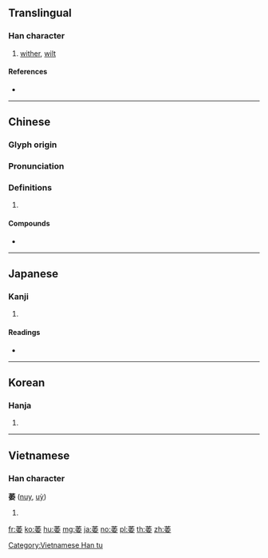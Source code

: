 {{character info/new}}
{{also|荽}}
==Translingual==

===Han character===
{{Han char|rn=140|rad=艸|as=08|sn=14|four=44404|canj=THDV|ids=⿱艹委}}

# [[wither]], [[wilt]]

====References====
* {{Han ref|kx=1041.100|dkj=31269|dj=1500.040|hdz=53235.050|uh=840E|ud=33806|bh=B5E4|bd=46564}}

----

==Chinese==
{{zh-forms}}

===Glyph origin===
{{Han etym}}

===Pronunciation===
{{zh-pron
|m=萎
|c=wai2,wai1,wai3
|mn=qz,xm,zz:úi/tw:ui
|mc=y
|oc=y
|ma=
|cat=v
}}

===Definitions===
{{zh-hanzi}}

# {{rfdef|lang=zh}}

====Compounds====
* {{zh-l|萎縮}}

----

==Japanese==

===Kanji===
{{ja-kanji|grade=|rs=艸08}}

# {{defn|lang=ja|sort=艸08}}

====Readings====
* {{ja-readings|on=[[い]] (i)|kun=[[なえる]] (naeru), [[しぼむ]] (shibomu), [[しおれる]] (shioreru)|nanori=}}

----

==Korean==

===Hanja===
{{ko-hanja|hangeul=[[위]]|eumhun=|rv=wi|mr=wi|y=wi}}

# {{defn|lang=ko|sort=艸08}}

----

==Vietnamese==

===Han character===
'''萎''' ([[nuy]], [[uỳ]])

# {{defn|lang=vi}}

[[Category:Vietnamese Han tu]]

[[fr:萎]]
[[ko:萎]]
[[hu:萎]]
[[mg:萎]]
[[ja:萎]]
[[no:萎]]
[[pl:萎]]
[[th:萎]]
[[zh:萎]]